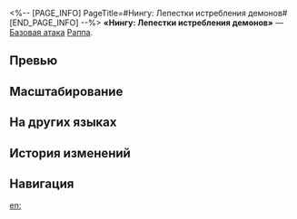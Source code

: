 <%-- [PAGE_INFO]
PageTitle=#Нингу: Лепестки истребления демонов#
[END_PAGE_INFO] --%>
{{Навык Инфобокс
|Название         = Нингу: Лепестки истребления демонов
|Изображение      = Навык Нингу: Лепестки истребления демонов.png
|Персонаж         = Раппа
|Тип              = Базовая атака
|Тэг              = Взрывная атака
|УронСтойк        = 25 (основная цель)<br />15
|ЭнергияГен       = 
|Энергия          = 
|Длительность     = 
|Описание         = Проводит атаку Нингу: Лепестки истребления демонов, первые два удара которой наносят выбранному противнику мнимый урон, равный {{Цвет|Выделенный|60%—108%}} от силы атаки Раппы, и мнимый урон соседним целям, равный {{Цвет|Выделенный|30%—54%}} от силы атаки Раппы. Третий удар этой атаки наносит всем противникам мнимый урон, равный {{Цвет|Выделенный|60%—108%}} от силы атаки Раппы.<br />Усиленная базовая атака не может восстанавливать очки навыков, но она наносит урон стойкости, равный 50% от изначального урона стойкости, противникам, не имеющим мнимой уязвимости. Пробитие уязвимости противника накладывает на него эффект пробития мнимой уязвимости.
|Свойство1        = 
|Масштабирование1 = 
}}
'''«Нингу: Лепестки истребления демонов»''' — [[Базовая атака]] [[Раппа]].

==Превью==
{{Превью
|Файл = Нингу: Лепестки истребления демонов Превью
}}

==Масштабирование==
{{Масштабирование навыка|тип=Базовая атака
|60%;68%;76%;84%;92%;100%;108%;116%;124%;132%
|30%;34%;38%;42%;46%;50%;54%;58%;62%;66%
|60%;68%;76%;84%;92%;100%;108%;116%;124%;132%
}}

==На других языках==
{{На других языках
|en   = Ningu: Demonbane Petalblade
|zhs  = 忍具•降魔花弁
|zht  = 忍具•降魔花弁
|ja   = {{Rubi|忍具|にんぐ}}・{{Rubi|降魔|こうま}}の{{Rubi|花弁|かべん}}
|ko   = 인구•항마의 꽃잎
|es   = Instrumento ninja: Estrella matademonios
|fr   = Ningu&nbsp;: Lame de pétale d'exorcisme
|ru   = Нингу: Лепестки истребления демонов
|th   = Ningu: Demonbane Petalblade
|vi   = Nhẫn Cụ: Lưỡi Xoáy Hàng Ma
|de   = Ningu: Blüten der Waschung
|id   = Ningu: Demonbane Petalblade
|pt   = Ningu: Florilâmina Exorcista
}}

==История изменений==
{{История изменений|3.5}}

==Навигация==
{{Навык Навбокс|Раппа}}

[[en:]]